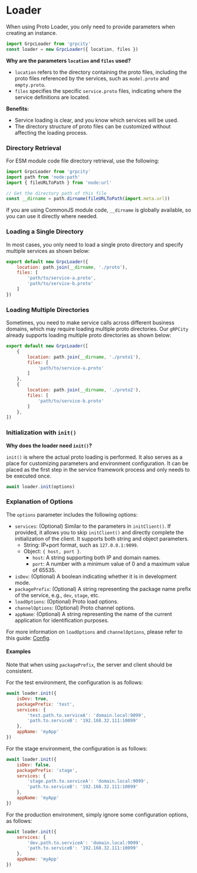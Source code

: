 # Loader

When using Proto Loader, you only need to provide parameters when creating an instance.

```js
import GrpcLoader from 'grpcity'
const loader = new GrpcLoader({ location, files })
```

**Why are the parameters `location` and `files` used?**
- `location` refers to the directory containing the proto files, including the proto files referenced by the services, such as `model.proto` and `empty.proto`.
- `files` specifies the specific `service.proto` files, indicating where the service definitions are located.

**Benefits:**
- Service loading is clear, and you know which services will be used.
- The directory structure of proto files can be customized without affecting the loading process.

### Directory Retrieval

For ESM module code file directory retrieval, use the following:

```js
import GrpcLoader from 'grpcity'
import path from 'node:path'
import { fileURLToPath } from 'node:url'

// Get the directory path of this file
const __dirname = path.dirname(fileURLToPath(import.meta.url))
```

If you are using CommonJS module code, `__dirname` is globally available, so you can use it directly where needed.

### Loading a Single Directory

In most cases, you only need to load a single proto directory and specify multiple services as shown below:

```js
export default new GrpcLoader({
    location: path.join(__dirname, './proto'),
    files: [
        'path/to/service-a.proto',
        'path/to/service-b.proto'
    ]
})
```

### Loading Multiple Directories

Sometimes, you need to make service calls across different business domains, which may require loading multiple proto directories. Our `gRPCity` already supports loading multiple proto directories as shown below:

```js
export default new GrpcLoader([
    {
        location: path.join(__dirname, './proto1'),
        files: [
            'path/to/service-a.proto'
        ]
    },
    {
        location: path.join(__dirname, './proto2'),
        files: [
            'path/to/service-b.proto'
        ]
    },
])
```

### Initialization with `init()`

**Why does the loader need `init()`?**

`init()` is where the actual proto loading is performed. It also serves as a place for customizing parameters and environment configuration. It can be placed as the first step in the service framework process and only needs to be executed once.

```js
await loader.init(options)
```

### Explanation of Options

The `options` parameter includes the following options:
- `services`: (Optional) Similar to the parameters in `initClient()`. If provided, it allows you to skip `initClient()` and directly complete the initialization of the client. It supports both string and object parameters.
    - String: IP+port format, such as `127.0.0.1:9099`.
    - Object: `{ host, port }`.
        - `host`: A string supporting both IP and domain names.
        - `port`: A number with a minimum value of 0 and a maximum value of 65535.
- `isDev`: (Optional) A boolean indicating whether it is in development mode.
- `packagePrefix`: (Optional) A string representing the package name prefix of the service, e.g., `dev`, `stage`, etc.
- `loadOptions`: (Optional) Proto load options.
- `channelOptions`: (Optional) Proto channel options.
- `appName`: (Optional) A string representing the name of the current application for identification purposes.

For more information on `loadOptions` and `channelOptions`, please refer to this guide: [Config](/en-US/guide/config).

#### Examples

Note that when using `packagePrefix`, the server and client should be consistent.

For the test environment, the configuration is as follows:

```js
await loader.init({
    isDev: true,
    packagePrefix: 'test',
    services: {
        'test.path.to.serviceA': 'domain.local:9099',
        'path.to.serviceB': '192.168.32.111:10099'
    },
    appName: 'myApp'
})
```

For the stage environment, the configuration is as follows:

```js
await loader.init({
    isDev: false,
    packagePrefix: 'stage',
    services: {
        'stage.path.to.serviceA': 'domain.local:9099',
        'path.to.serviceB': '192.168.32.111:10099'
    },
    appName: 'myApp'
})
```

For the production environment, simply ignore some configuration options, as follows:

```js
await loader.init({
    services: {
        'dev.path.to.serviceA': 'domain.local:9099',
        'path.to.serviceB': '192.168.32.111:10099'
    },
    appName: 'myApp'
})
```
